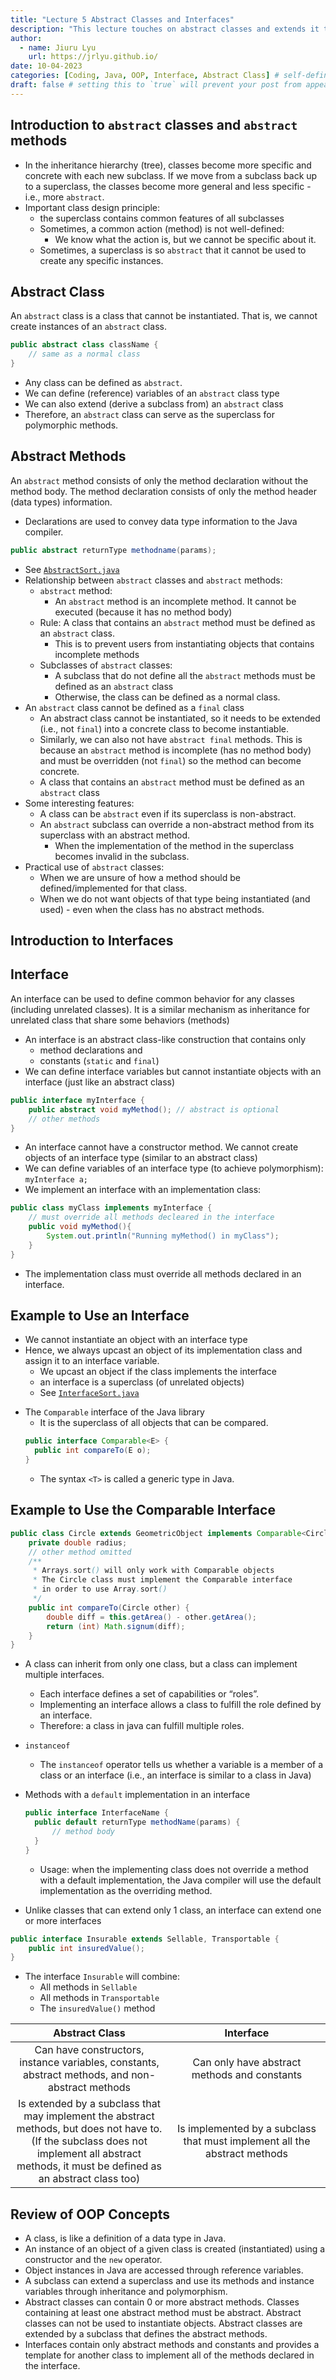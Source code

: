 ```yaml
---
title: "Lecture 5 Abstract Classes and Interfaces"
description: "This lecture touches on abstract classes and extends it to interfaces. It also introduces `Iterator` and `Iterable` interfaces in Java and how to use them in practice. "
author:
  - name: Jiuru Lyu
    url: https://jrlyu.github.io/
date: 10-04-2023
categories: [Coding, Java, OOP, Interface, Abstract Class] # self-defined categories
draft: false # setting this to `true` will prevent your post from appearing on your listing page until you're ready!
---
```


## Introduction to `abstract` classes and `abstract` methods

-   In the inheritance hierarchy (tree), classes become more specific and concrete with each new subclass. If we move from a subclass back up to a superclass, the classes become more general and less specific - i.e., more `abstract`.
-   Important class design principle:
    -   the superclass contains common features of all subclasses
    -   Sometimes, a common action (method) is not well-defined:
        -   We know what the action is, but we cannot be specific about it.
    -   Sometimes, a superclass is so `abstract` that it cannot be used to create any specific instances. 

:::{#nte-abstract-class .callout-note}
## **Abstract Class**
An `abstract` class is a class that cannot be instantiated. That is, we cannot create instances of an `abstract` class.
:::

``` java
public abstract class className {
    // same as a normal class
}
```

-   Any class can be defined as `abstract`.
-   We can define (reference) variables of an `abstract` class type
-   We can also extend (derive a subclass from) an `abstract` class
-   Therefore, an `abstract` class can serve as the superclass for polymorphic methods. 

:::{#nte-abstract-method .callout-note}
## **Abstract Methods**
An `abstract` method consists of only the method declaration without the method body. The method declaration consists of only the method header (data types) information.
:::

-   Declarations are used to convey data type information to the Java compiler.

``` java
public abstract returnType methodname(params);
```
- See [`AbstractSort.java`](01-abstract-modifier/AbstractSort.java)
-   Relationship between `abstract` classes and `abstract` methods:
    -   `abstract` method:
        -   An `abstract` method is an incomplete method. It cannot be executed (because it has no method body)
    -   Rule: A class that contains an `abstract` method must be defined as an `abstract` class.
        -   This is to prevent users from instantiating objects that contains incomplete methods
    -   Subclasses of `abstract` classes:
        -   A subclass that do not define all the `abstract` methods must be defined as an `abstract` class
        -   Otherwise, the class can be defined as a normal class.
-   An `abstract` class cannot be defined as a `final` class
    -   An abstract class cannot be instantiated, so it needs to be extended (i.e., not `final`) into a concrete class to become instantiable.
    -   Similarly, we can also not have `abstract final` methods. This is because an `abstract` method is incomplete (has no method body) and must be overridden (not `final`) so the method can become concrete.
    -   A class that contains an `abstract` method must be defined as an `abstract` class

-   Some interesting features:
    -   A class can be `abstract` even if its superclass is non-abstract.
    -   An `abstract` subclass can override a non-abstract method from its superclass with an abstract method.
        -   When the implementation of the method in the superclass becomes invalid in the subclass.

-   Practical use of `abstract` classes:
    -   When we are unsure of how a method should be defined/implemented for that class.
    -   When we do not want objects of that type being instantiated (and used) - even when the class has no abstract methods.

## Introduction to Interfaces
:::{#nte-interface .callout-note}
## **Interface**
An interface can be used to define common behavior for any classes (including unrelated classes). It is a similar mechanism as inheritance for unrelated class that share some behaviors (methods)
:::

-   An interface is an abstract class-like construction that contains only
    -   method declarations and
    -   constants (`static` and `final`)
-   We can define interface variables but cannot instantiate objects with an interface (just like an abstract class)

``` java
public interface myInterface {
    public abstract void myMethod(); // abstract is optional
    // other methods
}
```

-   An interface cannot have a constructor method. We cannot create objects of an interface type (similar to an abstract class)
-   We can define variables of an interface type (to achieve polymorphism): `myInterface a;`
-   We implement an interface with an implementation class:

``` java
public class myClass implements myInterface {
    // must override all methods decleared in the interface
    public void myMethod(){
        System.out.println("Running myMethod() in myClass");
    }
}
```

-   The implementation class must override all methods declared in an interface.

:::{#tip-interface .callout-tip collapse="true"}
## Example to Use an Interface
- We cannot instantiate an object with an interface type
- Hence, we always upcast an object of its implementation class and assign it to an interface variable.
  - We upcast an object if the class implements the interface
  - an interface is a superclass (of unrelated objects)
  -  See [`InterfaceSort.java`](02-interface/InterfaceSort.java)
:::

-   The `Comparable` interface of the Java library
    -   It is the superclass of all objects that can be compared.
    ``` java
    public interface Comparable<E> {
      public int compareTo(E o);
    }
    ```
    -   The syntax `<T>` is called a generic type in Java.

:::{#tip-comparable-interface .callout-tip collapse="true"}
## Example to Use the Comparable Interface
``` java
public class Circle extends GeometricObject implements Comparable<Circle> {
    private double radius;
    // other method omitted
    /**
     * Arrays.sort() will only work with Comparable objects
     * The Circle class must implement the Comparable interface
     * in order to use Array.sort()
     */
    public int compareTo(Circle other) {
        double diff = this.getArea() - other.getArea();
        return (int) Math.signum(diff);
    }
}
```
:::

-   A class can inherit from only one class, but a class can implement multiple interfaces.
    -   Each interface defines a set of capabilities or "roles".
    -   Implementing an interface allows a class to fulfill the role defined by an interface.
    -   Therefore: a class in java can fulfill multiple roles.

-   `instanceof`
    -   The `instanceof` operator tells us whether a variable is a member of a class or an interface (i.e., an interface is similar to a class in Java)
-   Methods with a `default` implementation in an interface

    ``` java
    public interface InterfaceName {
      public default returnType methodName(params) {
          // method body
      }
    }
    ```
    -   Usage: when the implementing class does not override a method with a default implementation, the Java compiler will use the default implementation as the overriding method.
-   Unlike classes that can extend only 1 class, an interface can extend one or more interfaces
  
``` java
public interface Insurable extends Sellable, Transportable {
    public int insuredValue();
}
```

-   The interface `Insurable` will combine:
    -   All methods in `Sellable`
    -   All methods in `Transportable`
    -   The `insuredValue()` method

|                                                                                       **Abstract Class**                                                                                        |                               **Interface**                               |
|:----------------------------------:|:----------------------------------:|
|                                                Can have constructors, instance variables, constants, abstract methods, and non-abstract methods                                                 |               Can only have abstract methods and constants                |
| Is extended by a subclass that may implement the abstract methods, but does not have to. (If the subclass does not implement all abstract methods, it must be defined as an abstract class too) | Is implemented by a subclass that must implement all the abstract methods |

## Review of OOP Concepts

-   A class, is like a definition of a data type in Java.
-   An instance of an object of a given class is created (instantiated) using a constructor and the `new` operator.
-   Object instances in Java are accessed through reference variables.
-   A subclass can extend a superclass and use its methods and instance variables through inheritance and polymorphism.
-   Abstract classes can contain 0 or more abstract methods. Classes containing at least one abstract method must be abstract. Abstract classes can not be used to instantiate objects. Abstract classes are extended by a subclass that defines the abstract methods.
-   Interfaces contain only abstract methods and constants and provides a template for another class to implement all of the methods declared in the interface.
